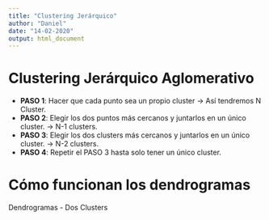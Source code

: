 ```yaml
---
title: "Clustering Jerárquico"
author: "Daniel"
date: "14-02-2020"
output: html_document
---
```


# Clustering Jerárquico Aglomerativo

* **PASO 1**: Hacer que cada punto sea un propio cluster -> Así tendremos N Cluster.
* **PASO 2**: Elegir los dos puntos más cercanos y juntarlos en un único cluster. -> N-1 clusters.
* **PASO 3**: Elegir los dos clusters más cercanos y juntarlos en un único cluster. -> N-2 clusters.
* **PASO 4**: Repetir el PASO 3 hasta solo tener un único cluster.

# Cómo funcionan los dendrogramas

Dendrogramas - Dos Clusters 



